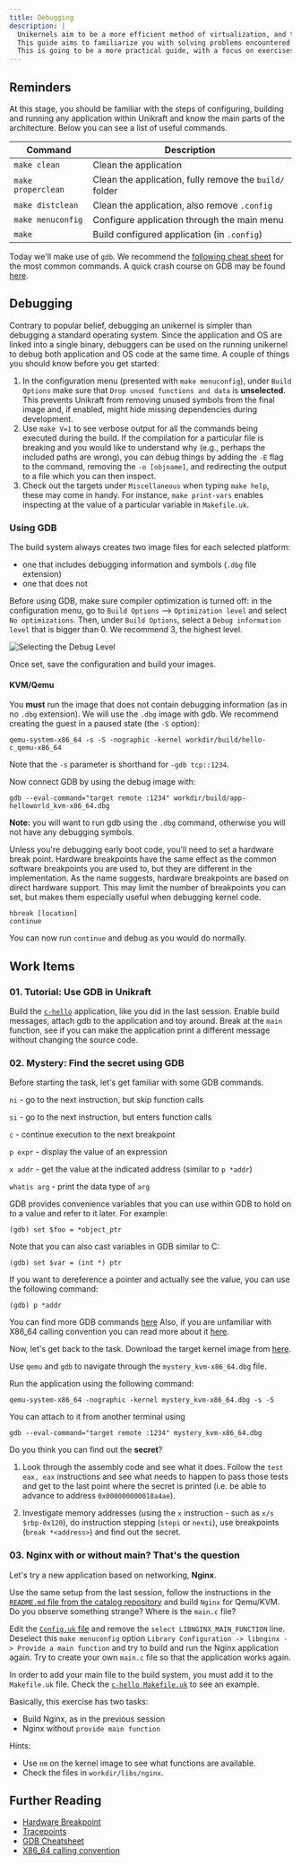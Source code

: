 ```yaml
---
title: Debugging
description: |
  Unikernels aim to be a more efficient method of virtualization, and this can sometimes cause problems.
  This guide aims to familiarize you with solving problems encountered during the development using GDB.
  This is going to be a more practical guide, with a focus on exercises.
---
```


## Reminders

At this stage, you should be familiar with the steps of configuring, building and running any application within Unikraft and know the main parts of the architecture.
Below you can see a list of useful commands.

| Command                                                | Description                                                             |
|--------------------------------------------------------|-------------------------------------------------------------------------|
| `make clean`                                           | Clean the application                                                   |
| `make properclean`                                     | Clean the application, fully remove the `build/` folder                 |
| `make distclean`                                       | Clean the application, also remove `.config`                            |
| `make menuconfig`                                      | Configure application through the main menu                             |
| `make`                                                 | Build configured application (in `.config`)                             |

Today we'll make use of `gdb`.
We recommend the [following cheat sheet](https://darkdust.net/files/GDB%20Cheat%20Sheet.pdf) for the most common commands.
A quick crash course on GDB may be found [here](https://www.cs.umd.edu/~srhuang/teaching/cmsc212/gdb-tutorial-handout.pdf).

## Debugging

Contrary to popular belief, debugging an unikernel is simpler than debugging a standard operating system.
Since the application and OS are linked into a single binary, debuggers can be used on the running unikernel to debug both application and OS code at the same time.
A couple of things you should know before you get started:

1. In the configuration menu (presented with `make menuconfig`), under `Build Options` make sure that `Drop unused functions and data` is **unselected**.
   This prevents Unikraft from removing unused symbols from the final image and, if enabled, might hide missing dependencies during development.
1. Use `make V=1` to see verbose output for all the commands being executed during the build.
   If the compilation for a particular file is breaking and you would like to understand why (e.g., perhaps the included paths are wrong), you can debug things by adding the `-E` flag to the command, removing the `-o [objname]`, and redirecting the output to a file which you can then inspect.
1. Check out the targets under `Miscellaneous` when typing `make help`, these may come in handy.
   For instance, `make print-vars` enables inspecting at the value of a particular variable in `Makefile.uk`.

### Using GDB

The build system always creates two image files for each selected platform:

* one that includes debugging information and symbols (`.dbg` file extension)
* one that does not

Before using GDB, make sure compiler optimization is turned off: in the configuration menu, go to `Build Options` --> `Optimization level` and select `No optimizations`.
Then, under `Build Options`, select a `Debug information level` that is bigger than 0.
We recommend 3, the highest level.

<Image
      src="/images/debug_information_level.png"
      class="w-auto mx-auto"
      title="Selecting the Debug Level"
      description=""
      position="center"
/>

Once set, save the configuration and build your images.

#### KVM/Qemu

You **must** run the image that does not contain debugging information (as in no `.dbg` extension).
We will use the `.dbg` image with gdb.
We recommend creating the guest in a paused state (the `-S` option):

```console
qemu-system-x86_64 -s -S -nographic -kernel workdir/build/hello-c_qemu-x86_64
```

Note that the `-s` parameter is shorthand for `-gdb tcp::1234`.

Now connect GDB by using the debug image with:

```console
gdb --eval-command="target remote :1234" workdir/build/app-helloworld_kvm-x86_64.dbg
```

**Note:** you will want to run gdb using the `.dbg` command, otherwise you will not have any debugging symbols.

Unless you're debugging early boot code, you’ll need to set a hardware break point.
Hardware breakpoints have the same effect as the common software breakpoints you are used to, but they are different in the implementation.
As the name suggests, hardware breakpoints are based on direct hardware support.
This may limit the number of breakpoints you can set, but makes them especially useful when debugging kernel code.

```console
hbreak [location]
continue
```

You can now run `continue` and debug as you would do normally.

## Work Items

### 01. Tutorial: Use GDB in Unikraft

Build the [`c-hello`](https://github.com/unikraft/catalog-core/tree/main/c-hello) application, like you did in the last session.
Enable build messages, attach gdb to the application and toy around.
Break at the `main` function, see if you can make the application print a different message without changing the source code.

### 02. Mystery: Find the secret using GDB

Before starting the task, let's get familiar with some GDB commands.

`ni` - go to the next instruction, but skip function calls

`si` - go to the next instruction, but enters function calls

`c` - continue execution to the next breakpoint

`p expr` - display the value of an expression

`x addr` - get the value at the indicated address (similar to `p *addr`)

`whatis arg` - print the data type of `arg`

GDB provides convenience variables that you can use within GDB to hold on to a value and refer to it later.
For example:

```console
(gdb) set $foo = *object_ptr
```

Note that you can also cast variables in GDB similar to C:

```console
(gdb) set $var = (int *) ptr
```

If you want to dereference a pointer and actually see the value, you can use the following command:

```console
(gdb) p *addr
```

You can find more GDB commands [here](https://users.ece.utexas.edu/~adnan/gdb-refcard.pdf)
Also, if you are unfamiliar with X86_64 calling convention you can read more about it [here](https://en.wikipedia.org/wiki/X86_calling_conventions).

Now, let's get back to the task.
Download the target kernel image from [here](https://github.com/unikraft-upb/guides-exercises/raw/refs/heads/master/debugging/02-secret/mystery_kvm-x86_64.dbg).

Use `qemu` and `gdb` to navigate through the `mystery_kvm-x86_64.dbg` file.

Run the application using the following command:

```console
qemu-system-x86_64 -nographic -kernel mystery_kvm-x86_64.dbg -s -S
```

You can attach to it from another terminal using

```console
gdb --eval-command="target remote :1234" mystery_kvm-x86_64.dbg
```

Do you think you can find out the **secret**?

1. Look through the assembly code and see what it does.
   Follow the `test eax, eax` instructions and see what needs to happen to pass those tests and get to the last point where the secret is printed (i.e. be able to advance to address `0x000000000018a4ae`).

1. Investigate memory addresses (using the `x` instruction - such as `x/s $rbp-0x120`), do instruction stepping (`stepi` or `nexti`), use breakpoints (`break *<address>`) and find out the secret.

### 03. Nginx with or without main? That's the question

Let's try a new application based on networking, **Nginx**.

Use the same setup from the last session, follow the instructions in the [`README.md` file from the catalog repository](https://github.com/unikraft/catalog-core/tree/main/nginx) and build `Nginx` for Qemu/KVM.
Do you observe something strange?
Where is the `main.c` file?

Edit the [`Config.uk` file](https://github.com/unikraft/catalog-core/blob/main/nginx/Config.uk#L14) and remove the `select LIBNGINX_MAIN_FUNCTION` line.
Deselect this `make menuconfig` option `Library Configuration -> libnginx -> Provide a main function` and try to build and run the Nginx application again.
Try to create your own `main.c` file so that the application works again.

In order to add your main file to the build system, you must add it to the `Makefile.uk` file.
Check the [`c-hello Makefile.uk`](https://github.com/unikraft/catalog-core/blob/main/c-hello/Makefile.uk) to see an example.

Basically, this exercise has two tasks:

* Build Nginx, as in the previous session
* Nginx without `provide main function`

Hints:

* Use `nm` on the kernel image to see what functions are available.
* Check the files in `workdir/libs/nginx`.

## Further Reading

* [Hardware Breakpoint](https://sourceware.org/gdb/wiki/Internals/Breakpoint%20Handling)
* [Tracepoints](https://01.org/linuxgraphics/gfx-docs/drm/trace/tracepoints.html)
* [GDB Cheatsheet](https://users.ece.utexas.edu/~adnan/gdb-refcard.pdf)
* [X86_64 calling convention](https://en.wikipedia.org/wiki/X86_calling_conventions)
